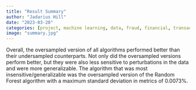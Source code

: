 ```yaml
---
title: "Result Summary"
author: "Jadarius Hill"
date: "2023-03-20"
categories: [project, machine learning, data, fraud, financial, transactions, credit cards, results]
image: "summary.jpg"
---
```


Overall, the oversampled version of all algorithms performed better than their undersampled counterparts. Not only did the oversampled versions perform better, but they were also less sensitive to perturbations in the data and were more generalizable. The algorithm that was most insensitive/generalizable was the oversampled version of the Random Forest algorithm with a maximum standard deviation in metrics of 0.0073%.